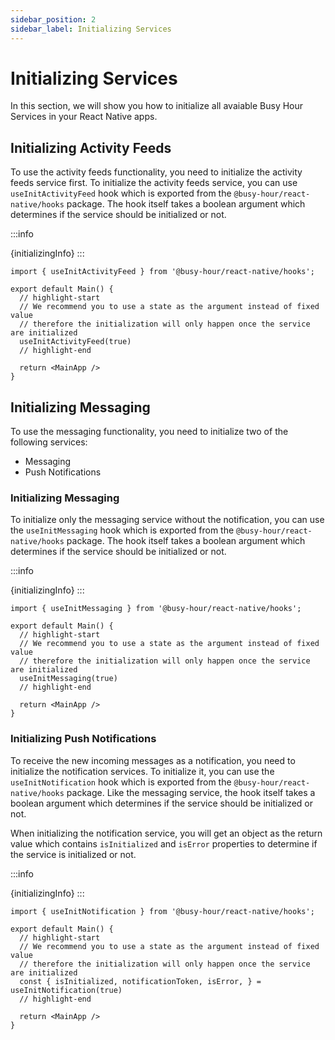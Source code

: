 ```yaml
---
sidebar_position: 2
sidebar_label: Initializing Services
---
```



# Initializing Services

In this section, we will show you how to initialize all avaiable Busy Hour Services in your React Native apps.

## Initializing Activity Feeds

To use the activity feeds functionality, you need to initialize the activity feeds service first. To initialize the activity feeds service, you can use `useInitActivityFeed` hook which is exported from the `@busy-hour/react-native/hooks` package. The hook itself takes a boolean argument which determines if the service should be initialized or not.

:::info

<span>{initializingInfo}</span>
:::

```tsx title="src/main.tsx"
import { useInitActivityFeed } from '@busy-hour/react-native/hooks';

export default Main() {
  // highlight-start
  // We recommend you to use a state as the argument instead of fixed value
  // therefore the initialization will only happen once the service are initialized
  useInitActivityFeed(true)
  // highlight-end

  return <MainApp />
}
```

## Initializing Messaging

To use the messaging functionality, you need to initialize two of the following services:

- Messaging
- Push Notifications

### Initializing Messaging

To initialize only the messaging service without the notification, you can use the `useInitMessaging` hook which is exported from the `@busy-hour/react-native/hooks` package. The hook itself takes a boolean argument which determines if the service should be initialized or not.

:::info

<span>{initializingInfo}</span>
:::

```tsx title="src/main.tsx"
import { useInitMessaging } from '@busy-hour/react-native/hooks';

export default Main() {
  // highlight-start
  // We recommend you to use a state as the argument instead of fixed value
  // therefore the initialization will only happen once the service are initialized
  useInitMessaging(true)
  // highlight-end

  return <MainApp />
}
```

### Initializing Push Notifications

To receive the new incoming messages as a notification, you need to initialize the notification services. To initialize it, you can use the `useInitNotification` hook which is exported from the `@busy-hour/react-native/hooks` package. Like the messaging service, the hook itself takes a boolean argument which determines if the service should be initialized or not.

When initializing the notification service, you will get an object as the return value which contains `isInitialized` and `isError` properties to determine if the service is initialized or not.

:::info

<span>{initializingInfo}</span>
:::

```tsx title="src/main.tsx"
import { useInitNotification } from '@busy-hour/react-native/hooks';

export default Main() {
  // highlight-start
  // We recommend you to use a state as the argument instead of fixed value
  // therefore the initialization will only happen once the service are initialized
  const { isInitialized, notificationToken, isError, } = useInitNotification(true)
  // highlight-end

  return <MainApp />
}
```
